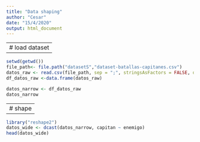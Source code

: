 ```yaml
---
title: "Data shaping"
author: "Cesar"
date: "15/4/2020"
output: html_document
---
```


---
# load dataset
---

```r
setwd(getwd())
file_path<- file.path("datasetS","dataset-batallas-capitanes.csv")
datos_raw <- read.csv(file_path, sep = ";", stringsAsFactors = FALSE, dec = ",")
df_datos_raw <-data.frame(datos_raw)

datos_narrow <- df_datos_raw
datos_narrow
```

---
# shape
---

```r
library("reshape2")
datos_wide <- dcast(datos_narrow, capitan ~ enemigo)
head(datos_wide)
```